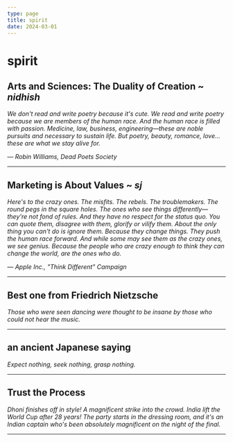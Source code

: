 ```yaml
---
type: page
title: spirit
date: 2024-03-01
---
```


# spirit

## Arts and Sciences: The Duality of Creation ~ *nidhish*

*We don't read and write poetry because it's cute. We read and write poetry because we are members of the human race. And the human race is filled with passion. Medicine, law, business, engineering—these are noble pursuits and necessary to sustain life. But poetry, beauty, romance, love... these are what we stay alive for.*

— *Robin Williams, Dead Poets Society*

---

## Marketing is About Values ~ *sj*

*Here's to the crazy ones. The misfits. The rebels. The troublemakers. The round pegs in the square holes. The ones who see things differently—they're not fond of rules. And they have no respect for the status quo. You can quote them, disagree with them, glorify or vilify them. About the only thing you can't do is ignore them. Because they change things. They push the human race forward. And while some may see them as the crazy ones, we see genius. Because the people who are crazy enough to think they can change the world, are the ones who do.*

— *Apple Inc., "Think Different" Campaign*

---

## Best one from Friedrich Nietzsche

*Those who were seen dancing were thought to be insane by those who could not hear the music.*

---

## an ancient Japanese saying

*Expect nothing, seek nothing, grasp nothing.*

---

## Trust the Process

*Dhoni finishes off in style! A magnificent strike into the crowd. India lift the World Cup after 28 years! The party starts in the dressing room, and it's an Indian captain who's been absolutely magnificent on the night of the final.*

---


